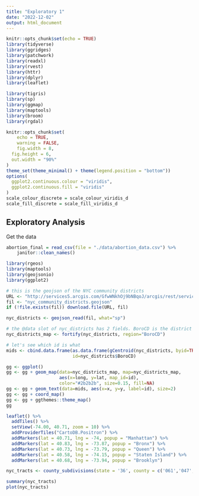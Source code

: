 ```yaml
---
title: "Exploratory 1"
date: "2022-12-02"
output: html_document
---
```


```r
knitr::opts_chunk$set(echo = TRUE)
library(tidyverse)
library(ggridges)
library(patchwork)
library(readxl)
library(rvest)
library(httr)
library(dplyr)
library(leaflet)

library(tigris)
library(sp)
library(ggmap)
library(maptools)
library(broom)
library(rgdal)

knitr::opts_chunk$set(
	echo = TRUE,
	warning = FALSE,
	fig.width = 8, 
  fig.height = 6,
  out.width = "90%"
)
theme_set(theme_minimal() + theme(legend.position = "bottom"))
options(
  ggplot2.continuous.colour = "viridis",
  ggplot2.continuous.fill = "viridis"
)
scale_colour_discrete = scale_colour_viridis_d
scale_fill_discrete = scale_fill_viridis_d

```

## Exploratory Analysis

Get the data

```r
abortion_final = read_csv(file = "./data/abortion_data.csv") %>%
    janitor::clean_names()
```

```r
library(rgeos)
library(maptools)
library(geojsonio)
library(ggplot2)

# this is the geojson of the NYC community districts
URL <- "http://services5.arcgis.com/GfwWNkhOj9bNBqoJ/arcgis/rest/services/nycd/FeatureServer/0/query?where=1=1&outFields=*&outSR=4326&f=geojson"
fil <- "nyc_community_districts.geojson"
if (!file.exists(fil)) download.file(URL, fil)

nyc_districts <- geojson_read(fil, what="sp")

# the @data slot of nyc_districts has 2 fields. BoroCD is the district #
nyc_districts_map <- fortify(nyc_districts, region="BoroCD")

# let's see which id is what
mids <- cbind.data.frame(as.data.frame(gCentroid(nyc_districts, byid=TRUE)), 
                         id=nyc_districts$BoroCD)

gg <- ggplot()
gg <- gg + geom_map(data=nyc_districts_map, map=nyc_districts_map,
                    aes(x=long, y=lat, map_id=id),
                    color="#2b2b2b", size=0.15, fill=NA)
gg <- gg + geom_text(data=mids, aes(x=x, y=y, label=id), size=2)
gg <- gg + coord_map()
gg <- gg + ggthemes::theme_map()
gg

```

```r
leaflet() %>%
  addTiles() %>%
  setView(-74.00, 40.71, zoom = 10) %>%
  addProviderTiles("CartoDB.Positron") %>%
  addMarkers(lat = 40.71, lng = -74, popup = "Manhattan") %>%
  addMarkers(lat = 40.83, lng = -73.87, popup = "Bronx") %>%
  addMarkers(lat = 40.73, lng = -73.79, popup = "Queen") %>%
  addMarkers(lat = 40.58, lng = -74.15, popup = "Staten Island") %>%
  addMarkers(lat = 40.68, lng = -73.94, popup = "Brooklyn")

nyc_tracts <- county_subdivisions(state = '36', county = c('061','047','081','005','085'))

summary(nyc_tracts)
plot(nyc_tracts)


```

